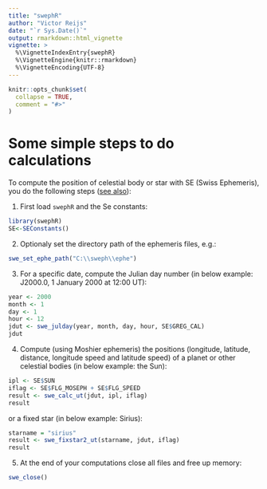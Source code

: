 ```yaml
---
title: "swephR"
author: "Victor Reijs"
date: "`r Sys.Date()`"
output: rmarkdown::html_vignette
vignette: >
  %\VignetteIndexEntry{swephR}
  %\VignetteEngine{knitr::rmarkdown}
  %\VignetteEncoding{UTF-8}
---
```


```r
knitr::opts_chunk$set(
  collapse = TRUE,
  comment = "#>"
)
```


# Some simple steps to do calculations
To compute the position of celestial body or star with SE (Swiss Ephemeris), you do the following steps ([see also](http://www.astro.com/swisseph/swephprg.htm#_Toc505244830)):


1. First load `swephR` and the Se constants:
```r
library(swephR)
SE<-SEConstants()
```

2. Optionaly set the directory path of the ephemeris files, e.g.:
```r
swe_set_ephe_path("C:\\sweph\\ephe")
```


3. For a specific date, compute the Julian day number (in below example: J2000.0, 1 January 2000 at 12:00 UT):
```r
year <- 2000
month <- 1
day <- 1
hour <- 12
jdut <- swe_julday(year, month, day, hour, SE$GREG_CAL)
jdut
```

4. Compute (using Moshier ephemeris) the positions (longitude, latitude, distance, longitude speed and latitude speed) of a planet or other celestial bodies (in below example: the Sun):
```r
ipl <- SE$SUN
iflag <- SE$FLG_MOSEPH + SE$FLG_SPEED
result <- swe_calc_ut(jdut, ipl, iflag)
result
```
or a fixed star (in below example: Sirius):
```r
starname = "sirius"
result <- swe_fixstar2_ut(starname, jdut, iflag)
result
```

5.	At the end of your computations close all files and free up memory:
```r
swe_close()
```
